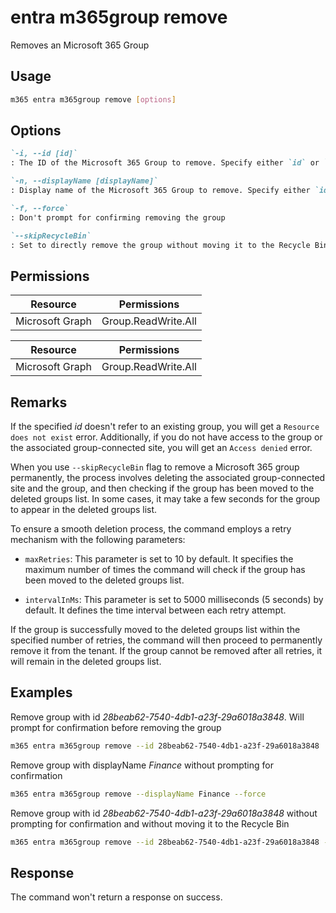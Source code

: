 
# entra m365group remove

Removes an Microsoft 365 Group

## Usage

```sh
m365 entra m365group remove [options]
```

## Options

```md definition-list
`-i, --id [id]`
: The ID of the Microsoft 365 Group to remove. Specify either `id` or `displayName`, but not both.

`-n, --displayName [displayName]`
: Display name of the Microsoft 365 Group to remove. Specify either `id` or `displayName`, but not both.

`-f, --force`
: Don't prompt for confirming removing the group

`--skipRecycleBin`
: Set to directly remove the group without moving it to the Recycle Bin
```

<Global />

## Permissions

<Tabs>
  <TabItem value="Delegated">

  | Resource        | Permissions                                  |
  |-----------------|----------------------------------------------|
  | Microsoft Graph | Group.ReadWrite.All |

  </TabItem>
  <TabItem value="Application">

  | Resource        | Permissions  |
  |-----------------|--------------|
  | Microsoft Graph | Group.ReadWrite.All |

  </TabItem>
</Tabs>

## Remarks

If the specified _id_ doesn't refer to an existing group, you will get a `Resource does not exist` error. Additionally, if you do not have access to the group or the associated group-connected site, you will get an `Access denied` error.

When you use `--skipRecycleBin` flag to remove a Microsoft 365 group permanently, the process involves deleting the associated group-connected site and the group, and then checking if the group has been moved to the deleted groups list. In some cases, it may take a few seconds for the group to appear in the deleted groups list.

To ensure a smooth deletion process, the command employs a retry mechanism with the following parameters:

- `maxRetries`: This parameter is set to 10 by default. It specifies the maximum number of times the command will check if the group has been moved to the deleted groups list.

- `intervalInMs`: This parameter is set to 5000 milliseconds (5 seconds) by default. It defines the time interval between each retry attempt.

If the group is successfully moved to the deleted groups list within the specified number of retries, the command will then proceed to permanently remove it from the tenant. If the group cannot be removed after all retries, it will remain in the deleted groups list.

## Examples

Remove group with id _28beab62-7540-4db1-a23f-29a6018a3848_. Will prompt for confirmation before removing the group

```sh
m365 entra m365group remove --id 28beab62-7540-4db1-a23f-29a6018a3848
```

Remove group with displayName _Finance_ without prompting for confirmation

```sh
m365 entra m365group remove --displayName Finance --force
```

Remove group with id _28beab62-7540-4db1-a23f-29a6018a3848_ without prompting for confirmation and without moving it to the Recycle Bin

```sh
m365 entra m365group remove --id 28beab62-7540-4db1-a23f-29a6018a3848 --force --skipRecycleBin
```

## Response

The command won't return a response on success.
